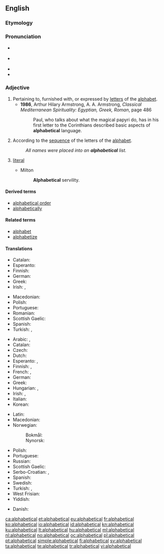 ==English==

===Etymology===
{{suffix|alphabetic|al|lang=en}}

===Pronunciation===
* {{a|UK}} {{IPA|/ˌælf.əˈbɛt.ɪk.əl/|lang=en}}
* {{a|GenAM}} {{IPA|/ˌælfəˈbɛdɪkəl/|lang=en}}
* {{audio|en-us-alphabetical.ogg|Audio (US)|lang=en}}
* {{hyphenation|al|pha|bet|ic|al|lang=en}}

===Adjective===
{{en-adj|-}}

# Pertaining to, furnished with, or expressed by [[letter]]s of the [[alphabet]].
#* '''1986''', Arthur Hilary Armstrong, A. A. Armstrong, ''Classical Mediterranean Spirituality: Egyptian, Greek, Roman''‎, page 486
#*: Paul, who talks about what the magical papyri do, has in his first letter to the Corinthians described basic aspects of '''alphabetical''' language.
# According to the [[sequence]] of the letters of the [[alphabet]].
#: ''All names were placed into an '''alphabetical''' list.''
# {{context|obsolete|lang=en}} [[literal]]
#* Milton
#*: '''Alphabetical''' servility.

====Derived terms====
* [[alphabetical order]]
* [[alphabetically]]

====Related terms====
* [[alphabet]]
* [[alphabetize]]

====Translations====
{{trans-top|pertaining to the alphabet}}
* Catalan: {{t|ca|alfabètic}}
* Esperanto: {{t|eo|alfabeta}}
* Finnish: {{t+|fi|aakkosellinen}}
* German: {{t+|de|alphabetisch}}
* Greek: {{t+|el|αλφαβητικός|m}}
* Irish: {{t|ga|aibítreach}}, {{t|ga|aibítre}}
{{trans-mid}}
* Macedonian: {{t|mk|азбучен|tr=ázbučen|sc=Cyrl}}
* Polish: {{t+|pl|alfabetyczny}}
* Portuguese: {{t+|pt|alfabético}}
* Romanian: {{t+|ro|alfabetic|m}}
* Scottish Gaelic: {{t|gd|aibidileach}}
* Spanish: {{t+|es|alfabético}}
* Turkish: {{t+|tr|alfabetik}}, {{t+|tr|abecesel}}
{{trans-bottom}}

{{trans-top|in the sequence of the letters of the alphabet}}
* Arabic: {{t|ar|الفبائي|alt=ألِفْبَائِيّ}}, {{t|ar|ابجدي|alt=أبجَدِيّ}}
* Catalan: {{t|ca|alfabètic}}
* Czech: {{t+|cs|abecední|m}}
* Dutch: {{t+|nl|alfabetisch}}
* Esperanto: {{t|eo|laŭalfabeta}}, {{t|eo|alfabeta}}
* Finnish: {{t+|fi|aakkoset|alt=aakkos-}}, {{t+|fi|aakkosellinen}}
* French: {{t+|fr|alphabétique}}, {{t+|fr|abécédaire}}
* German: {{t+|de|alphabetisch}}
* Greek: {{t+|el|αλφαβητικός}}
* Hungarian: {{t+|hu|alfabetikus}}, {{t|hu|ábécérendi}}
* Irish: {{t|ga|aibítreach}}, {{t|ga|aibítre}}
* Italian: {{t+|it|alfabetico}}
* Korean: {{t+|ko|알파벳|tr=alpabet}}
{{trans-mid}}
* Latin: {{t|la|abecedarius}}
* Macedonian: {{t|mk|азбучен|tr=ázbučen|sc=Cyrl}}
* Norwegian: 
*: Bokmål: {{t+|nb|alfabetisk}}
*: Nynorsk: {{t|nn|alfabetisk}}
* Polish: {{t+|pl|alfabetyczny}}
* Portuguese: {{t+|pt|alfabético}}
* Russian: {{t+|ru|алфави́тный}}
* Scottish Gaelic: {{t|gd|aibidileach}}
* Serbo-Croatian: {{t|sh|ȁbecēdnī}}, {{t|sh|alfàbētskī}}
* Spanish: {{t+|es|alfabético}}
* Swedish: {{t+|sv|alfabetisk}}
* Turkish: {{t|tr|alfabetik sırayla}}, {{t|tr|alfabetik olarak}}
* West Frisian: {{t+|fy|alfabetysk}}
* Yiddish: {{t|yi|אַלפֿאַבעטיש|tr=alfabetish|sc=Hebr}}
{{trans-bottom}}

{{checktrans-top}}
* Danish: {{t+check|da|alfabetisk}}
{{trans-bottom}}

[[ca:alphabetical]]
[[et:alphabetical]]
[[eu:alphabetical]]
[[fr:alphabetical]]
[[ko:alphabetical]]
[[io:alphabetical]]
[[id:alphabetical]]
[[kn:alphabetical]]
[[ku:alphabetical]]
[[lt:alphabetical]]
[[hu:alphabetical]]
[[ml:alphabetical]]
[[nl:alphabetical]]
[[no:alphabetical]]
[[oc:alphabetical]]
[[pl:alphabetical]]
[[pt:alphabetical]]
[[simple:alphabetical]]
[[fi:alphabetical]]
[[sv:alphabetical]]
[[ta:alphabetical]]
[[te:alphabetical]]
[[tr:alphabetical]]
[[vi:alphabetical]]